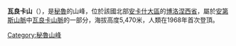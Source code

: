 {{Coord|9|55|0|S|77|2|20|W|display=title}}

'''瓦良卡山'''（{{lang-es|Huallanca}}），是[[秘魯|秘魯]]的山峰，位於該國北部[[安卡什大區|安卡什大區]]的[[博洛涅西省|博洛涅西省]]，屬於[[安第斯山脈|安第斯山脈]]中[[瓦良卡山脈|瓦良卡山脈]]的一部分，海拔高度5,470米，人類在1968年首次登頂。

{{Peru-geo-stub}}
[[Category:秘魯山峰|Category:秘魯山峰]]